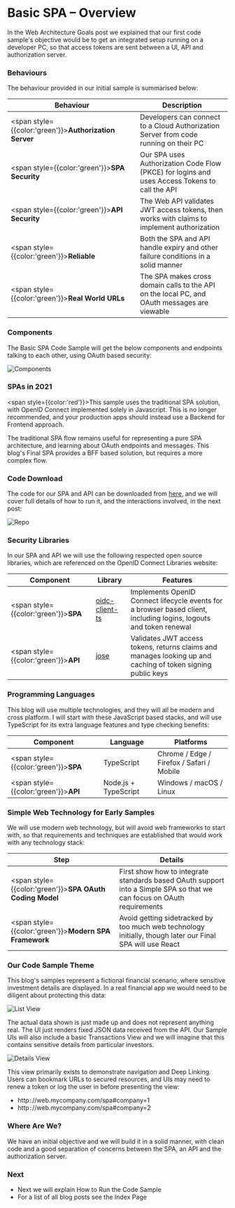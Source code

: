 # Basic SPA – Overview

In the <Link href='/posts/web-architecture-goals'>Web Architecture Goals</Link> post we explained that our first code sample's objective would be to get an integrated setup running on a developer PC, so that access tokens are sent between a UI, API and authorization server.

### Behaviours

The behaviour provided in our initial sample is summarised below:

| Behaviour | Description |
| --------- | ----------- |
| <span style={{color:'green'}}>**Authorization Server**</span> | Developers can connect to a Cloud Authorization Server from code running on their PC |
| <span style={{color:'green'}}>**SPA Security**</span> | Our SPA uses Authorization Code Flow (PKCE) for logins and uses Access Tokens to call the API |
| <span style={{color:'green'}}>**API Security**</span> | The Web API validates JWT access tokens, then works with claims to implement authorization |
| <span style={{color:'green'}}>**Reliable**</span> | Both the SPA and API handle expiry and other failure conditions in a solid manner |
| <span style={{color:'green'}}>**Real World URLs**</span> | The SPA makes cross domain calls to the API on the local PC, and OAuth messages are viewable |

### Components

The Basic SPA Code Sample will get the below components and endpoints talking to each other, using OAuth based security:

![Components](/images/20/components.jpg)

### SPAs in 2021

<span style={{color:'red'}}>This sample uses the traditional SPA solution, with OpenID Connect implemented solely in Javascript. This is no longer recommended, and your production apps should instead use a <Link href='/posts/spa-back-end-for-front-end'>Backend for Frontend</Link> approach.</span>

The traditional SPA flow remains useful for representing a pure SPA architecture, and learning about OAuth endpoints and messages. This blog's <Link href='/posts/final-spa-overview'>Final SPA</Link> provides a BFF based solution, but requires a more complex flow.

### Code Download

The code for our SPA and API can be downloaded from [here](https://github.com/gary-archer/oauth.websample1), and we will cover full details of how to run it, and the interactions involved, in the next post:

![Repo](/images/20/repo.jpg)

### Security Libraries

In our SPA and API we will use the following respected open source libraries, which are referenced on the OpenID Connect Libraries website:

| Component | Library | Features |
| --------- | ------- | -------- |
| <span style={{color:'green'}}>**SPA**</span> | [oidc-client-ts](https://github.com/authts/oidc-client-ts) | Implements OpenID Connect lifecycle events for a browser based client, including logins, logouts and token renewal |
| <span style={{color:'green'}}>**API**</span> | [jose](https://github.com/panva/jose) | Validates JWT access tokens, returns claims and manages looking up and caching of token signing public keys |

### Programming Languages

This blog will use multiple technologies, and they will all be modern and cross platform. I will start with these JavaScript based stacks, and will use TypeScript for its extra language features and type checking benefits:

| Component | Language | Platforms |
| --------- | -------- | --------- |
| <span style={{color:'green'}}>**SPA**</span> | TypeScript | Chrome / Edge / Firefox / Safari / Mobile |
| <span style={{color:'green'}}>**API**</span> | Node.js + TypeScript | Windows / macOS / Linux |

### Simple Web Technology for Early Samples

We will use modern web technology, but will avoid web frameworks to start with, so that requirements and techniques are established that would work with any technology stack:

| Step | Details |
| ---- | ------- |
| <span style={{color:'green'}}>**SPA OAuth Coding Model**</span> | First show how to integrate standards based OAuth support into a Simple SPA so that we can focus on OAuth requirements |
| <span style={{color:'green'}}>**Modern SPA Framework**</span> | Avoid getting sidetracked by too much web technology initially, though later our Final SPA will use React |

### Our Code Sample Theme

This blog's samples represent a fictional financial scenario, where sensitive investment details are displayed. In a real financial app we would need to be diligent about protecting this data:

![List View](/images/20/list-view.jpg)

The actual data shown is just made up and does not represent anything real. The UI just renders fixed JSON data received from the API. Our Sample UIs will also include a basic Transactions View and we will imagine that this contains sensitive details from particular investors.

![Details View](/images/20/details-view.jpg)

This view primarily exists to demonstrate navigation and Deep Linking. Users can bookmark URLs to secured resources, and UIs may need to renew a token or log the user in before presenting the view:

- http`:`//web.mycompany.com/spa#company=1
- http`:`//web.mycompany.com/spa#company=2

### Where Are We?

We have an initial objective and we will build it in a solid manner, with clean code and a good separation of concerns between the SPA, an API and the authorization server.

### Next

- Next we will explain <Link href='/posts/basicspa-execution'>How to Run the Code Sample</Link>
- For a list of all blog posts see the <Link href='/posts/index'>Index Page</Link>